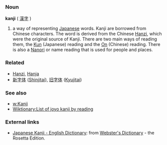 === Noun ===
'''kanji''' ( <font lang="ja">[[漢字]]</font> )

# a way of representing [[Japanese]] words.  Kanji are borrowed from Chinese characters.  The word is derived from the Chinese [[Hanzi]], which were the original source of Kanji.  There are two main ways of reading them, the [[Kun]] (Japanese) reading and the [[on#Japanese|On]] (Chinese) reading.  There is also a [[Nanori]] or name reading that is used for people and places.

===Related===
*[[Hanzi]], [[Hanja]]
*[[新字体]] ([[Shinjitai]]), [[旧字体]] ([[Kyujitai]])

===See also===
* [[w:Kanji]]
* [[Wiktionary:List of joyo kanji by reading]]

=== External links ===
*[http://www.websters-online-dictionary.org/definition/Japanese+Kanji-english/ Japanese Kanji - English Dictionary]: from [http://www.websters-online-dictionary.org/ Webster's Dictionary] - the Rosetta Edition.